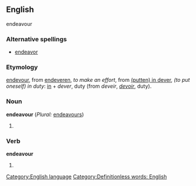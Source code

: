 ==English==
<!--If you edit this entry, please also edit the following entry to ensure these two entries remain in synchrony:-->
endeavour
===Alternative spellings===
*[[endeavor]]

===Etymology===
{{enm}} [[endevour]], from [[endeveren]], ''to make an effort'', from [[putten in dever|(putten) in dever]], ''(to put oneself) in duty'': [[in]] + ''dever'', duty (from {{fro}} ''deveir'', ''[[devoir]]'', duty).

===Noun===
'''endeavour''' (''Plural:'' [[endeavours]])
#{{stub}}
===Verb===
'''endeavour'''
#{{stub}}
[[Category:English language]]
[[Category:Definitionless words: English]]